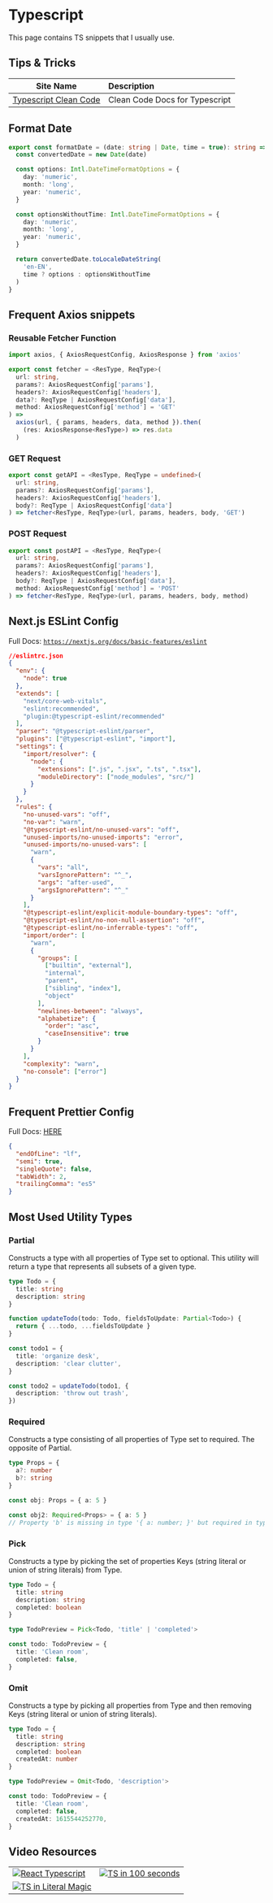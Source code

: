 
# Typescript

<Callout>This page contains TS snippets that I usually use.</Callout>

## Tips & Tricks

| Site Name                                                                  | Description                    |
| -------------------------------------------------------------------------- | :----------------------------- |
| [Typescript Clean Code](https://github.com/labs42io/clean-code-typescript) | Clean Code Docs for Typescript |

## Format Date

```ts
export const formatDate = (date: string | Date, time = true): string => {
  const convertedDate = new Date(date)

  const options: Intl.DateTimeFormatOptions = {
    day: 'numeric',
    month: 'long',
    year: 'numeric',
  }

  const optionsWithoutTime: Intl.DateTimeFormatOptions = {
    day: 'numeric',
    month: 'long',
    year: 'numeric',
  }

  return convertedDate.toLocaleDateString(
    'en-EN',
    time ? options : optionsWithoutTime
  )
}
```

## Frequent Axios snippets

### Reusable Fetcher Function

```ts
import axios, { AxiosRequestConfig, AxiosResponse } from 'axios'

export const fetcher = <ResType, ReqType>(
  url: string,
  params?: AxiosRequestConfig['params'],
  headers?: AxiosRequestConfig['headers'],
  data?: ReqType | AxiosRequestConfig['data'],
  method: AxiosRequestConfig['method'] = 'GET'
) =>
  axios(url, { params, headers, data, method }).then(
    (res: AxiosResponse<ResType>) => res.data
  )
```

### GET Request

```ts
export const getAPI = <ResType, ReqType = undefined>(
  url: string,
  params?: AxiosRequestConfig['params'],
  headers?: AxiosRequestConfig['headers'],
  body?: ReqType | AxiosRequestConfig['data']
) => fetcher<ResType, ReqType>(url, params, headers, body, 'GET')
```

### POST Request

```ts
export const postAPI = <ResType, ReqType>(
  url: string,
  params?: AxiosRequestConfig['params'],
  headers?: AxiosRequestConfig['headers'],
  body?: ReqType | AxiosRequestConfig['data'],
  method: AxiosRequestConfig['method'] = 'POST'
) => fetcher<ResType, ReqType>(url, params, headers, body, method)
```

## Next.js ESLint Config

Full Docs: [`https://nextjs.org/docs/basic-features/eslint`](https://nextjs.org/docs/basic-features/eslint)

```json
//eslintrc.json
{
  "env": {
    "node": true
  },
  "extends": [
    "next/core-web-vitals",
    "eslint:recommended",
    "plugin:@typescript-eslint/recommended"
  ],
  "parser": "@typescript-eslint/parser",
  "plugins": ["@typescript-eslint", "import"],
  "settings": {
    "import/resolver": {
      "node": {
        "extensions": [".js", ".jsx", ".ts", ".tsx"],
        "moduleDirectory": ["node_modules", "src/"]
      }
    }
  },
  "rules": {
    "no-unused-vars": "off",
    "no-var": "warn",
    "@typescript-eslint/no-unused-vars": "off",
    "unused-imports/no-unused-imports": "error",
    "unused-imports/no-unused-vars": [
      "warn",
      {
        "vars": "all",
        "varsIgnorePattern": "^_",
        "args": "after-used",
        "argsIgnorePattern": "^_"
      }
    ],
    "@typescript-eslint/explicit-module-boundary-types": "off",
    "@typescript-eslint/no-non-null-assertion": "off",
    "@typescript-eslint/no-inferrable-types": "off",
    "import/order": [
      "warn",
      {
        "groups": [
          ["builtin", "external"],
          "internal",
          "parent",
          ["sibling", "index"],
          "object"
        ],
        "newlines-between": "always",
        "alphabetize": {
          "order": "asc",
          "caseInsensitive": true
        }
      }
    ],
    "complexity": "warn",
    "no-console": ["error"]
  }
}
```

## Frequent Prettier Config

Full Docs: [HERE](https://www.npmjs.com/package/prettier)

```json
{
  "endOfLine": "lf",
  "semi": true,
  "singleQuote": false,
  "tabWidth": 2,
  "trailingComma": "es5"
}
```

## Most Used Utility Types

### Partial

Constructs a type with all properties of Type set to optional. This utility will return a type that represents all subsets of a given type.

```ts
type Todo = {
  title: string
  description: string
}

function updateTodo(todo: Todo, fieldsToUpdate: Partial<Todo>) {
  return { ...todo, ...fieldsToUpdate }
}

const todo1 = {
  title: 'organize desk',
  description: 'clear clutter',
}

const todo2 = updateTodo(todo1, {
  description: 'throw out trash',
})
```

### Required

Constructs a type consisting of all properties of Type set to required. The opposite of Partial.

```ts
type Props = {
  a?: number
  b?: string
}

const obj: Props = { a: 5 }

const obj2: Required<Props> = { a: 5 }
// Property 'b' is missing in type '{ a: number; }' but required in type 'Required<Props>'.
```

### Pick

Constructs a type by picking the set of properties Keys (string literal or union of string literals) from Type.

```ts
type Todo = {
  title: string
  description: string
  completed: boolean
}

type TodoPreview = Pick<Todo, 'title' | 'completed'>

const todo: TodoPreview = {
  title: 'Clean room',
  completed: false,
}
```

### Omit

Constructs a type by picking all properties from Type and then removing Keys (string literal or union of string literals).

```ts
type Todo = {
  title: string
  description: string
  completed: boolean
  createdAt: number
}

type TodoPreview = Omit<Todo, 'description'>

const todo: TodoPreview = {
  title: 'Clean room',
  completed: false,
  createdAt: 1615544252770,
}
```

## Video Resources

|                                                                                                                         |                                                                                                                       |
| ----------------------------------------------------------------------------------------------------------------------- | :-------------------------------------------------------------------------------------------------------------------: |
| [![React Typescript](http://i3.ytimg.com/vi/ydkQlJhodio/hqdefault.jpg)](https://www.youtube.com/watch?v=ydkQlJhodio)    | [![TS in 100 seconds](http://i3.ytimg.com/vi/zQnBQ4tB3ZA/hqdefault.jpg)](https://www.youtube.com/watch?v=zQnBQ4tB3ZA) |
| [![TS in Literal Magic](http://i3.ytimg.com/vi/5JqzCjg4YRU/hqdefault.jpg)](https://www.youtube.com/watch?v=5JqzCjg4YRU) |                                                                                                                       |
